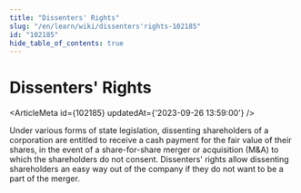 ```yaml
---
title: "Dissenters' Rights"
slug: "/en/learn/wiki/dissenters'rights-102185"
id: "102185"
hide_table_of_contents: true
---
```



# Dissenters' Rights

<ArticleMeta id={102185} updatedAt={'2023-09-26 13:59:00'} />
<div className='border-solid border-b border-t-0 my-4 border-[var(--ifm-color-gray-300)]' />

Under various forms of state legislation, dissenting shareholders of a corporation are entitled to receive a cash payment for the fair value of their shares, in the event of a share-for-share merger or acquisition (M&A) to which the shareholders do not consent. Dissenters' rights allow dissenting shareholders an easy way out of the company if they do not want to be a part of the merger.
